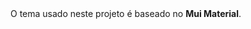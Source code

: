 
<Meta title="Colors" />
 
<Title>Tema</Title>
<Subtitle>O tema usado neste projeto é baseado no <strong>Mui Material</strong>.</Subtitle>

<ColorPalette>
  <ColorItem
    title="palette.primary"
    subtitle="Primary"
    colors={{ 'palette.primary.main': palette['primary.main'], 'palette.primary.light': palette['primary.light'], 'palette.primary.dark': palette['primary.dark'] }}
  />
  <ColorItem
    title="palette.secondary"
    subtitle="Secondary"
    colors={{ 'palette.secondary.main': palette['secondary.main'], 'palette.secondary.light': palette['secondary.light'], 'palette.secondary.dark': palette['secondary.dark'] }}
  />
  <ColorItem
    title="palette.tertiary"
    subtitle="Tertiary"
    colors={{ 'palette.tertiary.main': palette['tertiary.main'], 'palette.tertiary.light': palette['tertiary.light'], 'palette.tertiary.dark': palette['tertiary.dark'] }}
  />
  <ColorItem
    title="palette.success"
    subtitle="Success"
    colors={{ 'palette.success.main': palette['success.main'], 'palette.success.light': palette['success.light'], 'palette.success.dark': palette['success.dark'] }}
  />
  <ColorItem
    title="palette.grey"
    subtitle="Grey"
    colors={{ 'palette.grey.50': palette['grey.50'], 'palette.grey.200': palette['grey.200'], 'palette.grey.400': palette['grey.400'], 'palette.grey.500': palette['grey.500'], 'palette.grey.700': palette['grey.700'], 'palette.grey.900': palette['grey.900'] }}
  />
  <ColorItem
    title="background.gradient"
    subtitle="Background"
    colors={{
      Gradient: 'linear-gradient(to right,'+ palette['primary.main'] +',white)',
    }}
  />
  <ColorItem
    title="background"
    subtitle="Background default"
    colors={{'palette.background': palette['background']}}
  />
</ColorPalette>
